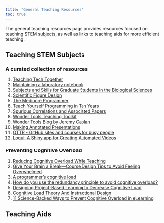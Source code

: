 ---
title: "General Teaching Resources"
toc: true
---

The general teaching resources page provides resources focused on teaching STEM subjects, as well as links to teaching aids for more efficient teaching.

## Teaching STEM Subjects

### A curated collection of resources

1)  [Teaching Tech Together](http://teachtogether.tech/en/index.html)
2)  [Maintaining a laboratory notebook](https://colinpurrington.com/tips/lab-notebooks/)
3)  [Subjects and Skills for Graduate Students in the Biological Sciences](https://wilkelab.org/classes/BIO384C_fall_2015.html)
4)  [Scientific Figure Design](https://www.bioinformatics.babraham.ac.uk/training.html#figuredesign)
5)  [The Mediocre Programmer](https://themediocreprogrammer.com/build/html/the_mediocre_programmer.html)
6)  [Teach Yourself Programming in Ten Years](https://norvig.com/21-days.html)
7)  [Spurious Correlations and Associated Papers](https://tylervigen.com/)
8)  [Wonder Tools Teaching Toolkit](https://wonder.craft.me/4PTeHobSdhjxlO)
9)  [Wonder Tools Blog by Jeremy Caplan](https://wondertools.substack.com/)
10) [Making Annotated Presentations](https://simonwillison.net/2023/Aug/6/annotated-presentations/)
11) [OTTR - GitHub sites and courses for busy people](https://www.ottrproject.org/)
12) [Loqui: A Shiny app for Creating Automated Videos](https://loqui.fredhutch.org/)


### Preventing Cognitive Overload

1) [Reducing Cognitive Overload While Teaching](https://hbsp.harvard.edu/inspiring-minds/reducing-cognitive-overload-while-teaching)
2) [Give Your Brain a Break—Course Design Tips to Avoid Feeling Overwhelmed](https://hbsp.harvard.edu/inspiring-minds/course-design-tips-to-avoid-feeling-overwhelmed)
3) [A programmer's cognitive load](https://stitcher.io/blog/a-programmers-cognitive-load)
4) [How do you use the redundancy principle to avoid cognitive overload?](https://www.linkedin.com/advice/3/how-do-you-use-redundancy-principle-avoid)
5) [Designing Project-Based Learning to Decrease Cognitive Load](https://spencerauthor.com/pbl-cognitive-load/)
6) [Cognitive Load Theory And Instructional Design](https://elearningindustry.com/cognitive-load-theory-and-instructional-design)
7) [11 Science-Backed Ways to Prevent Cognitive Overload in eLearning](https://www.learnworlds.com/prevent-cognitive-overload-in-elearning/)

## Teaching Aids

### Typing Test

1)  [Keyboard Test](https://www.keybr.com/)
2)  [Typing Test](https://10fastfingers.com/typing-test/english)

### Simulations

1)  [Physics Education and Training Simulations](https://phet.colorado.edu/en/simulations/browse)
2)  [Circuit simulation and schematics](https://www.circuitlab.com/)
3)  [Interactive STEM activities](https://learn.concord.org/)
4)  [GeoGebra for Teaching and Learning Math](https://www.geogebra.org/)
5)  [GeoGebra Simulations](https://www.geogebra.org/m/nk83G3WY)

### Online Textbooks

1)  [Free and flexible textbooks and resources](https://openstax.org/)
2)  [College Physics](https://openstax.org/details/books/college-physics)

### Design and Illustrations

1)  [One Page Website](https://carrd.co/)
2)  [Illustrations](https://blush.design/)
3)  [BioRender Learning Hub](https://learn.biorender.com/)
4)  [Beautiful Free Stock Video Footage](https://coverr.co/)

### Miscellaneous Tools

1)  [Whiteboard](https://witeboard.com/268a6870-cc8e-11ec-b94c-e3c8f550f39e)
2)  [Etherpad](https://etherpad.org/)
3)  [Active Memory](https://miku.github.io/activememory/)
4)  [Scientific Place](https://scientific.place/)
5)  [Sounds of Colleagues](https://soundofcolleagues.com/#)
6) 
